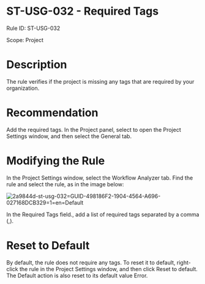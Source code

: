﻿# ST-USG-032 - Required Tags

Rule ID: ST-USG-032

Scope: Project

# Description

The rule verifies if the project is missing any tags that are required by your organization.

# Recommendation

Add the required tags. In the Project panel, select  to open the Project Settings window, and then select the General tab.

# Modifying the Rule

In the Project Settings window, select the Workflow Analyzer tab. Find the rule and select the rule, as in the image below:

![2a9844d-st-usg-032=GUID-498186F2-1904-4564-A696-027168DCB329=1=en=Default](/images/2a9844d-st-usg-032=GUID-498186F2-1904-4564-A696-027168DCB329=1=en=Default.png)

In the Required Tags field., add a list of required tags separated by a comma (,).

# Reset to Default

By default, the rule does not require any tags. To reset it to default, right-click the rule in the Project Settings window, and then click Reset to default. The Default action is also reset to its default value Error.
